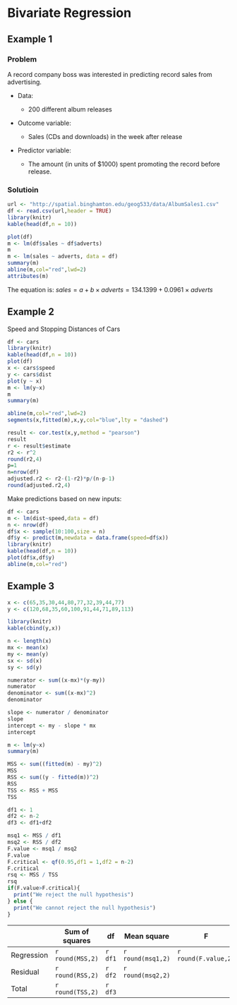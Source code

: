 # Bivariate Regression

## Example 1

### Problem 

A record company boss was interested in predicting record sales from advertising.

* Data:

    + 200 different album releases
  
* Outcome variable:

    + Sales (CDs and downloads) in the week after release

* Predictor variable:

    + The amount (in units of $1000) spent promoting the record before release.


### Solutioin

```r
url <- "http://spatial.binghamton.edu/geog533/data/AlbumSales1.csv"
df <- read.csv(url,header = TRUE)
library(knitr)
kable(head(df,n = 10))

plot(df)
m <- lm(df$sales ~ df$adverts)
m
m <- lm(sales ~ adverts, data = df)
summary(m)
abline(m,col="red",lwd=2)
attributes(m)

```

The equation is: $sales = a + b\times adverts = 134.1399 + 0.0961 \times adverts$

## Example 2

Speed and Stopping Distances of Cars

```r
df <- cars
library(knitr)
kable(head(df,n = 10))
plot(df)
x <- cars$speed
y <- cars$dist
plot(y ~ x)
m <- lm(y~x)
m
summary(m)

abline(m,col="red",lwd=2)
segments(x,fitted(m),x,y,col="blue",lty = "dashed")

result <- cor.test(x,y,method = "pearson")
result
r <- result$estimate
r2 <- r^2
round(r2,4)
p=1
n=nrow(df)
adjusted.r2 <- r2-(1-r2)*p/(n-p-1)
round(adjusted.r2,4)

```


Make predictions based on new inputs:

```r
df <- cars
m <- lm(dist~speed,data = df)
n <- nrow(df)
df$x <- sample(10:100,size = n)
df$y <- predict(m,newdata = data.frame(speed=df$x))
library(knitr)
kable(head(df,n = 10))
plot(df$x,df$y)
abline(m,col="red")

```


## Example 3



```r
x <- c(65,35,30,44,80,77,32,39,44,77)
y <- c(120,68,35,60,100,91,44,71,89,113)

library(knitr)
kable(cbind(y,x))

n <- length(x)
mx <- mean(x)
my <- mean(y)
sx <- sd(x)
sy <- sd(y)

numerator <- sum((x-mx)*(y-my))
numerator
denominator <- sum((x-mx)^2)
denominator

slope <- numerator / denominator
slope
intercept <- my - slope * mx
intercept

m <- lm(y~x)
summary(m)

MSS <- sum((fitted(m) - my)^2)
MSS
RSS <- sum((y - fitted(m))^2)
RSS
TSS <- RSS + MSS
TSS

df1 <- 1
df2 <- n-2 
df3 <- df1+df2

msq1 <- MSS / df1
msq2 <- RSS / df2
F.value <- msq1 / msq2 
F.value
F.critical <- qf(0.95,df1 = 1,df2 = n-2)
F.critical
rsq <- MSS / TSS
rsq
if(F.value>F.critical){
  print("We reject the null hypothesis")
} else {
  print("We cannot reject the null hypothesis")
}

```

|          | Sum of squares |  df   | Mean square     |   F                |
|----------|----------------|-------|-----------------|--------------------|
|Regression|`r round(MSS,2)`|`r df1`|`r round(msq1,2)`|`r round(F.value,2)`|
|Residual  |`r round(RSS,2)`|`r df2`|`r round(msq2,2)`|                    |
|Total     |`r round(TSS,2)`|`r df3`|                 |                    |



